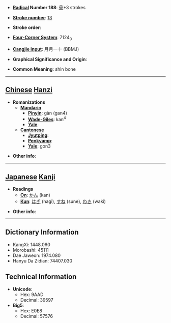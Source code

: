 * '''[[Wiktionary:Chinese radical index| Radical]] Number 188''': [[Wiktionary:Chinese radical index 骨|骨]]+3 strokes

* '''[[Wiktionary:Chinese total strokes index|Stroke number]]''': [[Wiktionary:Chinese total strokes index 13|13]]

* '''Stroke order''': 

* '''[[Wiktionary:Chinese four corner index|Four-Corner System]]''': 7124<sub>0</sub>

* '''[[Wiktionary:Chinese Cangjie index|Cangjie input]]''': 月月一十 (BBMJ)

* '''Graphical Significance and Origin''': 

* '''Common Meaning''': shin bone

----

== [[Chinese]] [[Hanzi]] ==

* '''Romanizations'''
** '''[[Mandarin]]'''
*** '''[[Pinyin]]''': gàn (gan4)
*** '''[[Wade-Giles]]''': kan<sup>4</sup>
*** '''[[Yale]]''': 
** '''[[Cantonese]]'''
*** '''[[Jyutping]]''':
*** '''[[Penkyamp]]''': 
*** '''[[Yale]]''': gon3

* '''Other info''': 

----

== [[Japanese]] [[Kanji]] ==

* '''Readings'''
** '''[[On]]''': [[かん]] (kan)
** '''[[Kun]]''': [[はぎ]] (hagi), [[すね]] (sune), [[わき]] (waki)

* '''Other info''':  

----

== Dictionary Information ==

* KangXi: 1448.060
* Morobashi: 45111
* Dae Jaweon: 1974.080
* Hanyu Da Zidian: 74407.030

== Technical Information ==

* '''Unicode''':
** Hex: 9AAD
** Decimal: 39597
* '''Big5''':
** Hex: E0E8
** Decimal: 57576